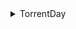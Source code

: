 <details><summary>TorrentDay</summary>

- Anime
- Audio Books
- Books
- Documentary
- Educational
- Movie/4K
- Movies/Bluray
- Movies/Bluray-Full
- Movies/DVD-R
- Movies/MP4
- Movies/Non-English
- Movies/Packs
- Movies/SD/x264
- Movies/x265
- Movies/XviD
- Music/Audio
- Music/Flac
- Music/Packs
- Music/Video
- Nintendo
- PC/Games
- PS
- Softwa/Packs
- Software
- TV/480p
- TV/Bluray
- TV/DVD-R
- TV/DVD-Rip
- TV/Mobile
- TV/Packs
- TV/SD/x264
- TV/x264
- TV/x265
- TV/XviD
- XXX/0Day
- XXX/Movies
- XXX/Packs

</details>
